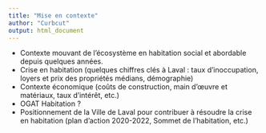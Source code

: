 ```yaml
---
title: "Mise en contexte"
author: "Curbcut"
output: html_document
---
```


-	Contexte mouvant de l’écosystème en habitation social et abordable depuis quelques années.
-	Crise en habitation (quelques chiffres clés à Laval : taux d’inoccupation, loyers et prix des propriétés médians, démographie)
-	Contexte économique (coûts de construction, main d’œuvre et matériaux, taux d’intérêt, etc.)
-	OGAT Habitation ?
-	Positionnement de la Ville de Laval pour contribuer à résoudre la crise en habitation (plan d’action 2020-2022, Sommet de l’habitation, etc.)
